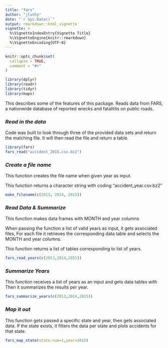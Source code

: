 ```yaml
---
title: "fars"
author: "jluthy"
date: "`r Sys.Date()`"
output: rmarkdown::html_vignette
vignette: >
  %\VignetteIndexEntry{Vignette Title}
  %\VignetteEngine{knitr::rmarkdown}
  %\VignetteEncoding{UTF-8}
---
```


```r
knitr::opts_chunk$set(
  collapse = TRUE,
  comment = "#>"
)
```


```r
library(dplyr)
library(readr)
library(tidyr)
library(maps)
```


This describes some of the features of this package. 
Reads data from FARS, a nationwide database of reported wrecks and fatalitits on public roads. 

### *Read in the data*

Code was built to look through three of the provided data sets and return the matching file. It will then read the file and return a table.

```r
library(fars)
fars_read("accident_2015.csv.bz2")
```

### *Create a file name*
This function creates the file name when given year as input.

This function returns a character string with coding "accident_year.csv.bz2"

```r
make_filename(c(2013, 2014, 2015))
```

### *Read Data & Summarize*

This function makes data frames with MONTH and year columns

When passing the function a list of valid years as input, it gets associated files, For each file it retrieves the corresponding data table and selects the MONTH and year columns.

This function returns a list of tables corresponding to list of years.

```r
fars_read_years(c(2013,2014,2015))
```

### *Summarize Years*

This function receives a list of years as an input and gets data tables with \code{fars_read_years} Then it summarizes the results per year.

```r
fars_summarize_years(c(2013,2014,2015))
```


### *Map it out*

This function gets passed a specific state and year, then gets associated data. If the state exists, it filters the data per state and plots accidents for that state.

```r
fars_map_state(state.num=1,year=2015)
```

